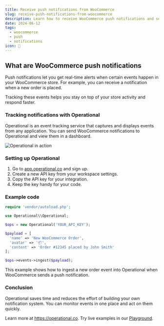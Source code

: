 ```yaml
---
title: Receive push notifications from WooCommerce
slug: receive-push-notifications-from-woocommerce
description: Learn how to receive WooCommerce push notifications and send them to Operational for real-time order tracking and alert management.
date: 2024-06-12
tags:
  - woocommerce
  - push
  - notifications
icon: 🔔
---
```


## What are WooCommerce push notifications

Push notifications let you get real-time alerts when certain events happen in your WooCommerce store. For example, you can receive a notification when a new order is placed.

Tracking these events helps you stay on top of your store activity and respond faster.

### Tracking notifications with Operational

Operational is an event tracking service that captures and displays events from any application. You can send WooCommerce notifications to Operational and view them in a dashboard.

![Operational in action](https://operational.co/images/misc/ops-usage2.jpg)

### Setting up Operational

1. Go to [app.operational.co](https://app.operational.co) and sign up.
2. Create a new API key from your workspace settings.
3. Copy the API key for your integration.
4. Keep the key handy for your code.

### Example code

```php
require 'vendor/autoload.php';

use Operational\\Operational;

$ops = new Operational('YOUR_API_KEY');

$payload = [
  'name' => 'New WooCommerce Order',
  'avatar' => '📦',
  'content' => 'Order #12345 placed by John Smith'
];

$ops->events->ingest($payload);
```

This example shows how to ingest a new order event into Operational when WooCommerce sends a push notification.

### Conclusion

Operational saves time and reduces the effort of building your own notification system. You can monitor events in one place and act on them quickly.

Learn more at https://operational.co. Try live examples in our [Playground](https://operational.co/playground).